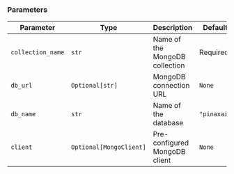 ### Parameters

| Parameter | Type | Description | Default |
|-----------|------|-------------|---------|
| `collection_name` | `str` | Name of the MongoDB collection | Required |
| `db_url` | `Optional[str]` | MongoDB connection URL | `None` |
| `db_name` | `str` | Name of the database | `"pinaxai"` |
| `client` | `Optional[MongoClient]` | Pre-configured MongoDB client | `None` |